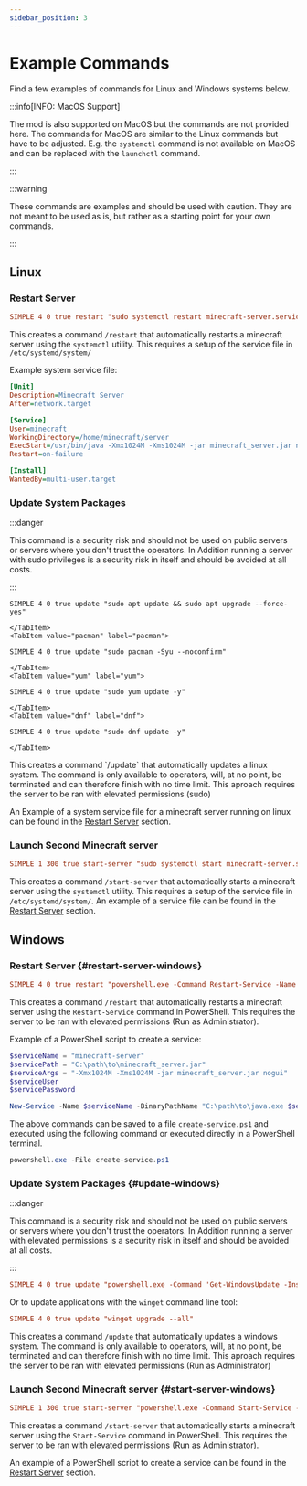 ```yaml
---
sidebar_position: 3
---
```




# Example Commands

Find a few examples of commands for Linux and Windows systems below.

:::info[INFO: MacOS Support]

The mod is also supported on MacOS but the commands are not provided here. The commands for MacOS are similar to the Linux commands but have to be adjusted. E.g. the `systemctl` command is not available on MacOS and can be replaced with the `launchctl` command.

:::

:::warning

These commands are examples and should be used with caution. They are not meant to be used as is, but rather as a starting point for your own commands.

:::


## Linux

### Restart Server
```ini title="config/betterconsolemc-commands_config.properties"
SIMPLE 4 0 true restart "sudo systemctl restart minecraft-server.service"
```

This creates a command `/restart` that automatically restarts a minecraft server using the `systemctl` utility. This requires a setup of the service file in `/etc/systemd/system/`

Example system service file:
```ini title="/etc/systemd/system/minecraft-server.service"
[Unit]
Description=Minecraft Server
After=network.target

[Service]
User=minecraft
WorkingDirectory=/home/minecraft/server
ExecStart=/usr/bin/java -Xmx1024M -Xms1024M -jar minecraft_server.jar nogui
Restart=on-failure

[Install]
WantedBy=multi-user.target
```

### Update System Packages
:::danger

This command is a security risk and should not be used on public servers or servers where you don't trust the operators.
In Addition running a server with sudo privileges is a security risk in itself and should be avoided at all costs.

:::
<Tabs>
    <TabItem value="apt" label="apt">
```ìni title="config/betterconsolemc-commands_config.properties"
SIMPLE 4 0 true update "sudo apt update && sudo apt upgrade --force-yes"
```
    </TabItem>
    <TabItem value="pacman" label="pacman">
```ìni title="config/betterconsolemc-commands_config.properties"
SIMPLE 4 0 true update "sudo pacman -Syu --noconfirm"
```
    </TabItem>
    <TabItem value="yum" label="yum">
```ìni title="config/betterconsolemc-commands_config.properties"
SIMPLE 4 0 true update "sudo yum update -y"
```
    </TabItem>
    <TabItem value="dnf" label="dnf">
```ìni title="config/betterconsolemc-commands_config.properties"
SIMPLE 4 0 true update "sudo dnf update -y"
```
    </TabItem>
</Tabs>
This creates a command `/update` that automatically updates a linux system. The command is only available to operators, will, at no point, be terminated and can therefore finish with no time limit. This aproach requires the server to be ran with elevated permissions (sudo)

An Example of a system service file for a minecraft server running on linux can be found in the [Restart Server](#restart-server-linux) section.

### Launch Second Minecraft server

```ini title="config/betterconsolemc-commands_config.properties"
SIMPLE 1 300 true start-server "sudo systemctl start minecraft-server.service"
```
This creates a command `/start-server` that automatically starts a minecraft server using the `systemctl` utility. This requires a setup of the service file in `/etc/systemd/system/`. An example of a service file can be found in the [Restart Server](#restart-server) section.


## Windows

### Restart Server {#restart-server-windows}

```ini title="config/betterconsolemc-commands_config.properties"
SIMPLE 4 0 true restart "powershell.exe -Command Restart-Service -Name 'minecraft-server'"
```

This creates a command `/restart` that automatically restarts a minecraft server using the `Restart-Service` command in PowerShell. This requires the server to be ran with elevated permissions (Run as Administrator).

Example of a PowerShell script to create a service:
```powershell title="create-service.ps1"
$serviceName = "minecraft-server"
$servicePath = "C:\path\to\minecraft_server.jar"
$serviceArgs = "-Xmx1024M -Xms1024M -jar minecraft_server.jar nogui"
$serviceUser
$servicePassword

New-Service -Name $serviceName -BinaryPathName "C:\path\to\java.exe $serviceArgs" -DisplayName $serviceName -StartupType Automatic
```
The above commands can be saved to a file `create-service.ps1` and executed using the following command or executed directly in a PowerShell terminal.
```powershell
powershell.exe -File create-service.ps1
```

### Update System Packages {#update-windows}
:::danger

This command is a security risk and should not be used on public servers or servers where you don't trust the operators.
In Addition running a server with elevated permissions is a security risk in itself and should be avoided at all costs.

:::

```ini title="config/betterconsolemc-commands_config.properties"
SIMPLE 4 0 true update "powershell.exe -Command 'Get-WindowsUpdate -Install -AcceptAll'"
```
Or to update applications with the `winget` command line tool:
```ini title="config/betterconsolemc-commands_config.properties"
SIMPLE 4 0 true update "winget upgrade --all"
```

This creates a command `/update` that automatically updates a windows system. The command is only available to operators, will, at no point, be terminated and can therefore finish with no time limit. This aproach requires the server to be ran with elevated permissions (Run as Administrator)


### Launch Second Minecraft server {#start-server-windows}

```ini title="config/betterconsolemc-commands_config.properties"
SIMPLE 1 300 true start-server "powershell.exe -Command Start-Service -Name 'minecraft-server'"
```

This creates a command `/start-server` that automatically starts a minecraft server using the `Start-Service` command in PowerShell. This requires the server to be ran with elevated permissions (Run as Administrator).

An example of a PowerShell script to create a service can be found in the [Restart Server](#restart-server-windows) section.
